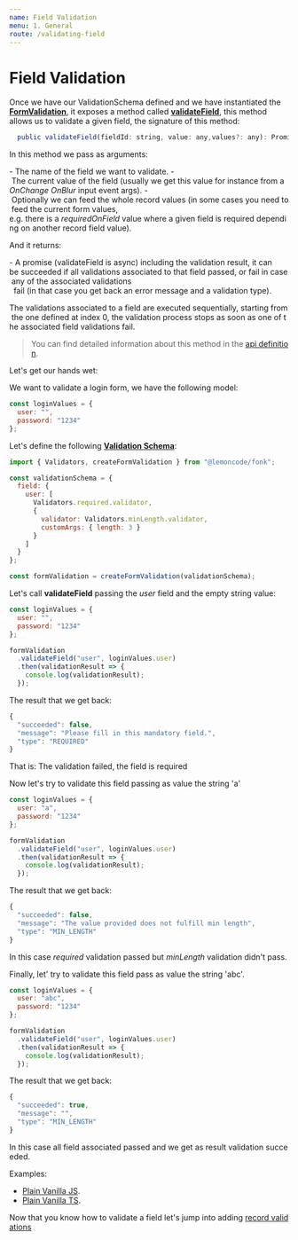 ```yaml
---
name: Field Validation
menu: 1. General
route: /validating-field
---
```


# Field Validation

Once we have our ValidationSchema defined and we have instantiated the [**FormValidation**](/api#formvalidation), it exposes
a method called [**validateField**](/api#validatefield), this method allows us to validate a given field, the signature of this
method:

```typescript
  public validateField(fieldId: string, value: any,values?: any): Promise<ValidationResult>
```

In this method we pass as arguments:

- The name of the field we want to validate.
- The current value of the field (usually we get this value for instance from a *OnChange* *OnBlur* input event args).
- Optionally we can feed the whole record values (in some cases you need to feed the current form values, 
  e.g. there is a *requiredOnField* value where a given field is required depending on another record field value).

And it returns:

- A promise (validateField is async) including the validation result, it can be succeeded if all validations associated to that field passed, or fail in case any of the associated validations
  fail (in that case you get back an error message and a validation type).

The validations associated to a field are executed sequentially, starting from the one defined at index 0, the validation process stops as soon as one of the associated 
field validations fail.

> You can find detailed information about this method in the [api definition](/api#validatefield).

Let's get our hands wet:

We want to validate a login form, we have the following model:

```javascript
const loginValues = {
  user: "",
  password: "1234"
};
```

Let's define the following [**Validation Schema**](/api#validationschema):

```javascript
import { Validators, createFormValidation } from "@lemoncode/fonk";

const validationSchema = {
  field: {
    user: [
      Validators.required.validator,
      {
        validator: Validators.minLength.validator,
        customArgs: { length: 3 }
      }
    ]
  }
};

const formValidation = createFormValidation(validationSchema);
```

Let's call **validateField** passing the *user* field and the empty string value:

```javascript
const loginValues = {
  user: "",
  password: "1234"
};

formValidation
  .validateField("user", loginValues.user)
  .then(validationResult => {
    console.log(validationResult);
  });
```

The result that we get back:

```javascript
{
  "succeeded": false,
  "message": "Please fill in this mandatory field.",
  "type": "REQUIRED"
}
```

That is: The validation failed, the field is required

Now let's try to validate this field passing as value the string 'a'

```javascript
const loginValues = {
  user: "a",
  password: "1234"
};

formValidation
  .validateField("user", loginValues.user)
  .then(validationResult => {
    console.log(validationResult);
  });
```

The result that we get back:

```javascript
{
  "succeeded": false,
  "message": "The value provided does not fulfill min length",
  "type": "MIN_LENGTH"
}
```

In this case *required* validation passed but *minLength* validation didn't pass.

Finally, let' try to validate this field pass as value the string 'abc'.

```javascript
const loginValues = {
  user: "abc",
  password: "1234"
};

formValidation
  .validateField("user", loginValues.user)
  .then(validationResult => {
    console.log(validationResult);
  });
```

The result that we get back:

```javascript
{
  "succeeded": true,
  "message": "",
  "type": "MIN_LENGTH"
}
```

In this case all field associated passed and we get as result validation succeeded.

Examples:

- [Plain Vanilla JS](https://codesandbox.io/s/github/lemoncode/fonk/tree/master/examples/docs/general/js/validating-field).
- [Plain Vanilla TS](https://codesandbox.io/s/github/lemoncode/fonk/tree/master/examples/docs/general/ts/validating-field).

Now that you know how to validate a field let's jump into adding [record validations](/validating-record)
